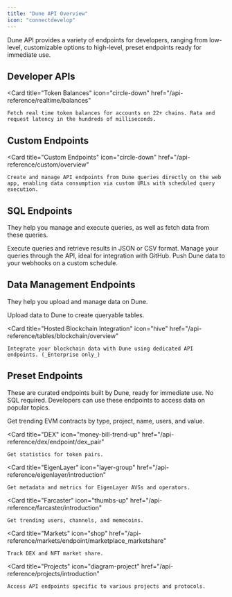 ```yaml
---
title: "Dune API Overview"
icon: "connectdevelop"
---
```


Dune API provides a variety of endpoints for developers, ranging from low-level, customizable options to high-level, preset endpoints ready for immediate use.

## Developer APIs
  <Card
    title="Token Balances"
    icon="circle-down"
    href="/api-reference/realtime/balances"
  >
    Fetch real time token balances for accounts on 22+ chains. Rata and request latency in the hundreds of milliseconds.
  </Card>

## Custom Endpoints
  <Card
    title="Custom Endpoints"
    icon="circle-down"
    href="/api-reference/custom/overview"
  >
    Create and manage API endpoints from Dune queries directly on the web app, enabling data consumption via custom URLs with scheduled query execution.
  </Card>

## SQL Endpoints
They help you manage and execute queries, as well as fetch data from these queries.

<CardGroup cols={3}>
  <Card
    title="Executions and Results"
    icon="cloud-arrow-down"
    href="/api-reference/executions/execution-object"
  >
    Execute queries and retrieve results in JSON or CSV format.
  </Card>
  <Card
    title="Query Management"
    icon="floppy-disk"
    href="/api-reference/queries/endpoint/query-object"
  >
    Manage your queries through the API, ideal for integration with GitHub.
  </Card>
  <Card title="Webhooks" icon="webhook" href="/api-reference/webhooks/webhook">
    Push Dune data to your webhooks on a custom schedule.
  </Card>
</CardGroup>

## Data Management Endpoints
They help you upload and manage data on Dune.

<CardGroup cols={2}>
  <Card
    title="Table Management"
    icon="upload"
    href="/api-reference/tables/endpoint/overview"
  >
    Upload data to Dune to create queryable tables.
  </Card>

  <Card
    title="Hosted Blockchain Integration"
    icon="hive"
    href="/api-reference/tables/blockchain/overview"
  >
    Integrate your blockchain data with Dune using dedicated API endpoints. (_Enterprise only_)
  </Card>
</CardGroup>

## Preset Endpoints
These are curated endpoints built by Dune, ready for immediate use. No SQL required. Developers can use these endpoints to access data on popular topics.

<CardGroup cols={3}>
  <Card
    title="Contracts"
    icon="file-contract"
    href="/api-reference/evm/endpoint/contracts"
  >
    Get trending EVM contracts by type, project, name, users, and value.
  </Card>
  
  <Card
    title="DEX"
    icon="money-bill-trend-up"
    href="/api-reference/dex/endpoint/dex_pair"
  >
    Get statistics for token pairs.
  </Card>
  
  <Card
    title="EigenLayer"
    icon="layer-group"
    href="/api-reference/eigenlayer/introduction"
  >
    Get metadata and metrics for EigenLayer AVSs and operators.
  </Card>

  <Card
    title="Farcaster"
    icon="thumbs-up"
    href="/api-reference/farcaster/introduction"
  >
    Get trending users, channels, and memecoins.
  </Card>

  <Card
    title="Markets"
    icon="shop"
    href="/api-reference/markets/endpoint/marketplace_marketshare"
  >
    Track DEX and NFT market share.
  </Card>

  <Card
    title="Projects"
    icon="diagram-project"
    href="/api-reference/projects/introduction"
  >
    Access API endpoints specific to various projects and protocols.
  </Card>
</CardGroup>
